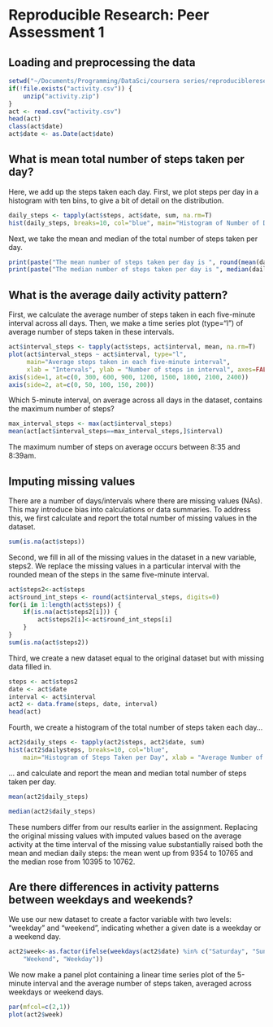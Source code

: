 # Reproducible Research: Peer Assessment 1


## Loading and preprocessing the data
```r
setwd("~/Documents/Programming/DataSci/coursera series/reproducibleresearch/RepData_PeerAssessment1")
if(!file.exists("activity.csv")) {
	unzip("activity.zip")
}
act <- read.csv("activity.csv")
head(act)
class(act$date)
act$date <- as.Date(act$date)
```

## What is mean total number of steps taken per day?
Here, we add up the steps taken each day. First, we plot steps per day in a 
histogram with ten bins, to give a bit of detail on the distribution.

```r
daily_steps <- tapply(act$steps, act$date, sum, na.rm=T)
hist(daily_steps, breaks=10, col="blue", main="Histogram of Number of Daily Steps", xlab="Steps per Day")
```

Next, we take the mean and median of the total number of steps taken per day.
```r
print(paste("The mean number of steps taken per day is ", round(mean(daily_steps), digits=2), ".", sep=""))
print(paste("The median number of steps taken per day is ", median(daily_steps),".", sep=""))
```

## What is the average daily activity pattern?
First, we calculate the average number of steps taken in each five-minute 
interval across all days. Then, we make a time series plot (type="l") of 
average number of steps taken in these intervals.

```r
act$interval_steps <- tapply(act$steps, act$interval, mean, na.rm=T)
plot(act$interval_steps ~ act$interval, type="l",
     main="Average steps taken in each five-minute interval", 
     xlab = "Intervals", ylab = "Number of steps in interval", axes=FALSE)
axis(side=1, at=c(0, 300, 600, 900, 1200, 1500, 1800, 2100, 2400))
axis(side=2, at=c(0, 50, 100, 150, 200))
```

Which 5-minute interval, on average across all days in the dataset, contains 
the maximum number of steps?

```r
max_interval_steps <- max(act$interval_steps)
mean(act[act$interval_steps==max_interval_steps,]$interval)
```

The maximum number of steps on average occurs between 8:35 and 8:39am.

## Imputing missing values

There are a number of days/intervals where there are missing values (NAs). This
may introduce bias into calculations or data summaries. To address this, we 
first calculate and report the total number of missing values in the dataset.

```r
sum(is.na(act$steps))
```

Second, we fill in all of the missing values in the dataset in a new variable,
steps2. We replace the missing values in a particular interval with the 
rounded mean of the steps in the same five-minute interval.

```r
act$steps2<-act$steps
act$round_int_steps <- round(act$interval_steps, digits=0)
for(i in 1:length(act$steps)) {
	if(is.na(act$steps2[i])) { 
		act$steps2[i]<-act$round_int_steps[i]
	}
}
sum(is.na(act$steps2))
```

Third, we create a new dataset equal to the original dataset but with missing
data filled in.

```r
steps <- act$steps2
date <- act$date
interval <- act$interval
act2 <- data.frame(steps, date, interval)
head(act)
```

Fourth, we create a histogram of the total number of steps taken each day...
```r
act2$daily_steps <- tapply(act2$steps, act2$date, sum)
hist(act2$dailysteps, breaks=10, col="blue", 
	main="Histogram of Steps Taken per Day", xlab = "Average Number of Steps")
```

... and calculate and report the mean and median total number of steps
taken per day.

```r
mean(act2$daily_steps)
```

```r
median(act2$daily_steps)
```

These numbers differ from our results earlier in the assignment. 
Replacing the original missing values with imputed values based on the
average activity at the time interval of the missing value substantially
raised both the mean and median daily steps: the mean went up from 9354 to 
10765 and the median rose from 10395 to 10762. 

## Are there differences in activity patterns between weekdays and weekends?

We use our new dataset to create a factor variable with two levels: "weekday"
and "weekend", indicating whether a given date is a weekday or a weekend day.

```r
act2$week<-as.factor(ifelse(weekdays(act2$date) %in% c("Saturday", "Sunday"),
	"Weekend", "Weekday"))
```

We now make a panel plot containing a linear time series plot of the 5-minute 
interval and the average number of steps taken, averaged across weekdays or
weekend days.

```r
par(mfcol=c(2,1))
plot(act2$week)
```

